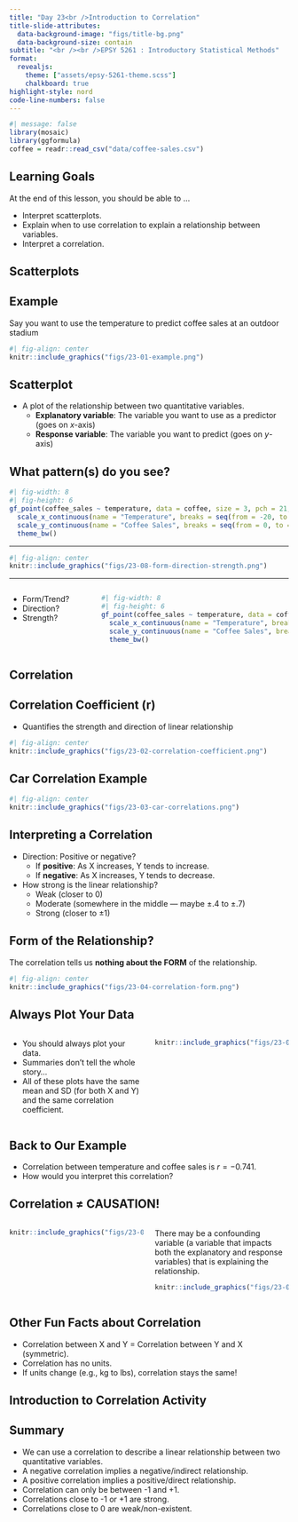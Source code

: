 ```yaml
---
title: "Day 23<br />Introduction to Correlation"
title-slide-attributes:
  data-background-image: "figs/title-bg.png"
  data-background-size: contain
subtitle: "<br /><br />EPSY 5261 : Introductory Statistical Methods"
format:
  revealjs: 
    theme: ["assets/epsy-5261-theme.scss"]
    chalkboard: true
highlight-style: nord
code-line-numbers: false
---
```


```r
#| message: false
library(mosaic)
library(ggformula)
coffee = readr::read_csv("data/coffee-sales.csv")
```



## Learning Goals

At the end of this lesson, you should be able to ...

- Interpret scatterplots.
- Explain when to use correlation to explain a relationship between variables.
- Interpret a correlation.


## Scatterplots {.center background-image="figs/section-bg.png" background-size=contain}


## Example

Say you want to use the temperature to predict coffee sales at an outdoor stadium 


```r
#| fig-align: center
knitr::include_graphics("figs/23-01-example.png")
```


## Scatterplot

- A plot of the relationship between two quantitative variables.
  + **Explanatory variable**: The variable you want to use as a predictor (goes on *x*-axis)
  + **Response variable**: The variable you want to predict (goes on *y*-axis)


## What pattern(s) do you see?

```r
#| fig-width: 8
#| fig-height: 6
gf_point(coffee_sales ~ temperature, data = coffee, size = 3, pch = 21, color = "black", fill = "#56B4E9") +
  scale_x_continuous(name = "Temperature", breaks = seq(from = -20, to =70, by = 10)) +
  scale_y_continuous(name = "Coffee Sales", breaks = seq(from = 0, to = 650, by = 50)) +
  theme_bw()
```


---

```r
#| fig-align: center
knitr::include_graphics("figs/23-08-form-direction-strength.png")
```

---

:::: {.columns}

::: {.column width="30%"}
- Form/Trend?
- Direction?
- Strength?

:::

::: {.column width="70%"}
```r
#| fig-width: 8
#| fig-height: 6
gf_point(coffee_sales ~ temperature, data = coffee, size = 3, pch = 21, color = "black", fill = "#56B4E9") +
  scale_x_continuous(name = "Temperature", breaks = seq(from = -20, to =70, by = 10)) +
  scale_y_continuous(name = "Coffee Sales", breaks = seq(from = 0, to = 650, by = 50)) +
  theme_bw()
```
:::

::::


## Correlation {.center background-image="figs/section-bg.png" background-size=contain}


## Correlation Coefficient (r)

- Quantifies the strength and direction of linear relationship


```r
#| fig-align: center
knitr::include_graphics("figs/23-02-correlation-coefficient.png")
```


## Car Correlation Example

```r
#| fig-align: center
knitr::include_graphics("figs/23-03-car-correlations.png")
```


## Interpreting a Correlation

- Direction: Positive or negative?
  + If **positive**: As X increases, Y tends to increase.
  + If **negative**: As X increases, Y tends to decrease.
- How strong is the linear relationship?
  + Weak (closer to 0)
  + Moderate (somewhere in the middle --- maybe $\pm.4$ to $\pm.7$)
  + Strong (closer to $\pm1$)


## Form of the Relationship?

The correlation tells us **nothing about the FORM** of the relationship.

```r
#| fig-align: center
knitr::include_graphics("figs/23-04-correlation-form.png")
```


## Always Plot Your Data



:::: {.columns}

::: {.column width="50%"}
- You should always plot your data.
- Summaries don't tell the whole story...
- All of these plots have the same mean and SD (for both X and Y) and the same correlation coefficient. 

:::

::: {.column width="50%"}
```r
knitr::include_graphics("figs/23-05-same-summaries.png")
```
:::

::::


## Back to Our Example

- Correlation between temperature and coffee sales is $r=-0.741$.
- How would you interpret this correlation?


## Correlation $\neq$ CAUSATION! {.smaller}

:::: {.columns}

::: {.column width="50%"}
```r
knitr::include_graphics("figs/23-06-causation-cartoon.png")
``` 
:::

::: {.column width="50%"}
There may be a confounding variable (a variable that impacts both the explanatory and response variables) that is explaining the relationship.

```r
knitr::include_graphics("figs/23-07-confounding.png")
``` 
:::

::::


## Other Fun Facts about Correlation

- Correlation between X and Y = Correlation between Y and X (symmetric).
- Correlation has no units.
- If units change (e.g., kg to lbs), correlation stays the same!


## Introduction to Correlation Activity {.center background-image="figs/section-bg.png" background-size=contain}


## Summary

- We can use a correlation to describe a linear relationship between two quantitative variables.
- A negative correlation implies a negative/indirect relationship.
- A positive correlation implies a positive/direct relationship.
- Correlation can only be between -1 and +1.
- Correlations close to -1 or +1 are strong.
- Correlations close to 0 are weak/non-existent.


